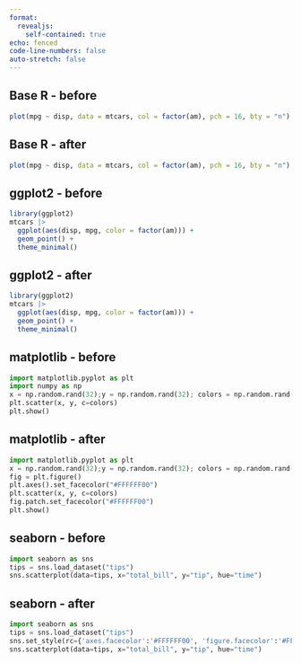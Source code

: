 ```yaml
---
format:
  revealjs:
    self-contained: true
echo: fenced
code-line-numbers: false
auto-stretch: false
---
```


## Base R - before {background-color="#DEE0F3"}

```r
plot(mpg ~ disp, data = mtcars, col = factor(am), pch = 16, bty = "n")
```

## Base R - after {background-color="#DEE0F3"}

```r
plot(mpg ~ disp, data = mtcars, col = factor(am), pch = 16, bty = "n")
```

## ggplot2 - before {background-color="#DEE0F3"}

```r
library(ggplot2)
mtcars |>
  ggplot(aes(disp, mpg, color = factor(am))) +
  geom_point() +
  theme_minimal()
```

## ggplot2 - after {background-color="#DEE0F3"}

```r
library(ggplot2)
mtcars |>
  ggplot(aes(disp, mpg, color = factor(am))) +
  geom_point() +
  theme_minimal()
```

## matplotlib - before {background-color="#DEE0F3"}

```python
import matplotlib.pyplot as plt
import numpy as np
x = np.random.rand(32);y = np.random.rand(32); colors = np.random.rand(32)
plt.scatter(x, y, c=colors)
plt.show()
```

## matplotlib - after {background-color="#DEE0F3"}

```python
import matplotlib.pyplot as plt
x = np.random.rand(32);y = np.random.rand(32); colors = np.random.rand(32)
fig = plt.figure()
plt.axes().set_facecolor("#FFFFFF00")
plt.scatter(x, y, c=colors)
fig.patch.set_facecolor("#FFFFFF00")
plt.show()
```

## seaborn - before {background-color="#DEE0F3"}

```python
import seaborn as sns
tips = sns.load_dataset("tips")
sns.scatterplot(data=tips, x="total_bill", y="tip", hue="time")
```

## seaborn - after {background-color="#DEE0F3"}

```python
import seaborn as sns
tips = sns.load_dataset("tips")
sns.set_style(rc={'axes.facecolor':'#FFFFFF00', 'figure.facecolor':'#FFFFFF00'})
sns.scatterplot(data=tips, x="total_bill", y="tip", hue="time")
```
